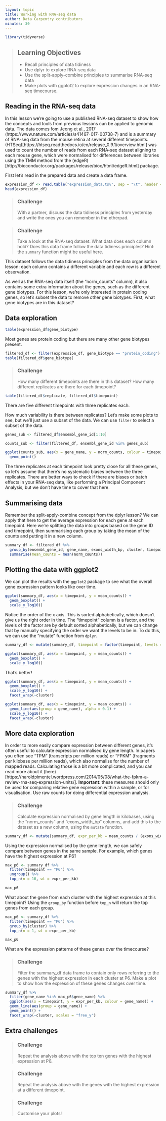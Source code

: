 ```yaml
---
layout: topic
title: Working with RNA-seq data
author: Data Carpentry contributors
minutes: 30
---
```


```r
library(tidyverse)
```

> ## Learning Objectives 
* Recall principles of data tidiness
* Use dplyr to explore RNA-seq data
* Use the split-apply-combine principles to summarise RNA-seq data
* Make plots with ggplot2 to explore expression changes in an RNA-seq timecourse.

## Reading in the RNA-seq data

In this lesson we're going to use a published RNA-seq dataset to show how the concepts and tools from previous lessons can be applied to genomic data. The data comes fom Jeong et al., 2017 (https://www.nature.com/articles/s41467-017-00738-7) and is a summary of RNA-seq data from the mouse retina at several different timepoints. (HTSeq)[https://htseq.readthedocs.io/en/release_0.9.1/overview.html] was used to count the number of reads from each RNA-seq dataset aligning to each mouse gene, which were normalised for differences between libraries using the TMM method from the (edgeR)[http://bioconductor.org/packages/release/bioc/html/edgeR.html] package.

First let's read in the prepared data and create a data frame. 

```r
expression_df <- read.table("expression_data.tsv", sep = "\t", header = TRUE)
head(expression_df)
```

> ### Challenge
With a partner, discuss the data tidiness principles from yesterday and write the ones you can remember in the etherpad.

> ### Challenge
Take a look at the RNA-seq dataset. What data does each column hold? Does this data frame follow the data tidiness principles? Hint: the `summary` function might be useful here. 

This dataset follows the data tidiness principles from the data organisation lesson: each column contains a different variable and each row is a different observation. 

As well as the RNA-seq data itself (the "norm_counts" column), it also contains some extra information about the genes, such as the different gene biotypes. For this lesson, we're only interested in protein coding genes, so let's subset the data to remove other gene biotypes. First, what gene biotypes are in this dataset?

## Data exploration

```r
table(expression_df$gene_biotype)
```

Most genes are protein coding but there are many other gene biotypes present.

```r
filtered_df <- filter(expression_df, gene_biotype == "protein_coding")
table(filtered_df$gene_biotype)
```

> ### Challenge
How many different timepoints are there in this dataset? How many different replicates are there for each timepoint?

```r
table(filtered_df$replicate, filtered_df$timepoint)
```

There are five different timepoints with three replicates each.

How much variability is there between replicates? Let's make some plots to see, but we'll just use a subset of the data. We can use `filter` to select a subset of the data.

```r
genes_sub <- filtered_df$ensembl_gene_id[1:10]

counts_sub <- filter(filtered_df, ensembl_gene_id %in% genes_sub)

ggplot(counts_sub, aes(x = gene_name, y = norm_counts, colour = timepoint, shape = as.character(replicate))) +
  geom_point() 
```

The three replicates at each timepoint look pretty close for all these genes, so let's assume that there's no systematic biases between the three replicates. There are better ways to check if there are biases or batch effects in your RNA-seq data, like performing a Principal Component Analysis, but we don't have time to cover that here.

## Summarising data

Remember the split-apply-combine concept from the dplyr lesson? We can apply that here to get the average expression for each gene at each timepoint. Here we're splitting the data into groups based on the gene ID and timepoint, then summarising each group by taking the mean of the counts and putting it in a new column. 

```r
summary_df <- filtered_df %>%
  group_by(ensembl_gene_id, gene_name, exons_width_bp, cluster, timepoint) %>%
  summarise(mean_counts = mean(norm_counts))

```

## Plotting the data with ggplot2

We can plot the results with the `ggplot2` package to see what the overall gene expression pattern looks like over time. 

```r
ggplot(summary_df, aes(x = timepoint, y = mean_counts)) +
  geom_boxplot() +
  scale_y_log10()
```

Notice the order of the x axis. This is sorted alphabetically, which doesn't give us the right order in time. The "timepoint" column is a factor, and the levels of the factor are by default sorted alphabetically, but we can change that by manually specifying the order we want the levels to be in. To do this, we can use the "mutate" function from `dplyr`.

```r
summary_df <- mutate(summary_df, timepoint = factor(timepoint, levels = c("P6", "P10", "P15", "P21", "P50")))

ggplot(summary_df, aes(x = timepoint, y = mean_counts)) +
  geom_boxplot() +
  scale_y_log10()
```

That's better! 

```r
ggplot(summary_df, aes(x = timepoint, y = mean_counts)) +
  geom_boxplot() +
  scale_y_log10() + 
  facet_wrap(~cluster)

ggplot(summary_df, aes(x = timepoint, y = mean_counts)) +
  geom_line(aes(group = gene_name), alpha = 0.1) +
  scale_y_log10() + 
  facet_wrap(~cluster)
```

## More data exploration

In order to more easily compare expression between different genes, it's often useful to calculate expression normalised by gene length. In papers you often see "TPM" (transcripts per million reads) or "FPKM" (fragments per kilobase per million reads), which also normalise for the number of mapped reads. Calculating those is a bit more complicated, and you can read more about it (here)[https://haroldpimentel.wordpress.com/2014/05/08/what-the-fpkm-a-review-rna-seq-expression-units/]. **Important**: these measures should only be used for comparing relative gene expression within a sample, or for visualisation. Use raw counts for doing differential expression analysis.

> ### Challenge
Calculate expression normalised by gene length in kilobases, using the "norm_counts" and "exons_width_bp" columns, and add this to the dataset as a new column, using the `mutate` function. 

```r
summary_df <- mutate(summary_df, expr_per_kb = mean_counts / (exons_width_bp / 1000) )
```

Using the expression normalised by the gene length, we can safely compare between genes in the same sample. For example, which genes have the highest expression at P6?

```r
max_p6 <- summary_df %>% 
  filter(timepoint == "P6") %>%
  ungroup() %>%
  top_n(n = 10, wt = expr_per_kb)

max_p6
```

What about the gene from each cluster with the highest expression at this timepoint? Using the `group_by` function before `top_n` will return the top genes from each group.
 
```r
max_p6 <- summary_df %>% 
  filter(timepoint == "P6") %>%
  group_by(cluster) %>%
  top_n(n = 1, wt = expr_per_kb)

max_p6
```

What are the expression patterns of these genes over the timecourse?

> ### Challenge
Filter the summary_df data frame to contain only rows referring to the genes with the highest expression in each cluster at P6. Make a plot to show how the expression of these genes changes over time.


```r
summary_df %>%
  filter(gene_name %in% max_p6$gene_name) %>%
  ggplot(aes(x = timepoint, y = expr_per_kb, colour = gene_name)) +
  geom_line(aes(group = gene_name)) +
  geom_point() +
  facet_wrap(~cluster, scales = "free_y")
```

## Extra challenges

> ### Challenge
Repeat the analysis above with the top ten genes with the highest expression at P6.

> ### Challenge 
Repeat the analysis above with the genes with the highest expression at a different timepoint.

> ### Challenge
Customise your plots!